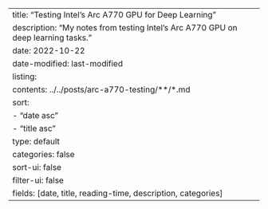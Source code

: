 ---
title: "Testing Intel’s Arc A770 GPU for Deep Learning"
description: "My notes from testing Intel's Arc A770 GPU on deep learning tasks."
date: 2022-10-22
date-modified: last-modified
listing:
  contents: ../../posts/arc-a770-testing/**/*.md
  sort: 
      - "date asc"
      - "title asc"
  type: default
  categories: false
  sort-ui: false
  filter-ui: false
  fields: [date, title, reading-time, description, categories]
---